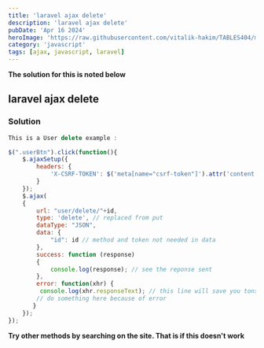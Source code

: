 ```yaml
---
title: 'laravel ajax delete'
description: 'laravel ajax delete'
pubDate: 'Apr 16 2024'
heroImage: 'https://raw.githubusercontent.com/vitalik-hakim/TABLES404/main/error_b/JavaScript.png'
category: 'javascript'
tags: [ajax, javascript, laravel]
---
```


**The solution for this is noted below**

## laravel ajax delete

### Solution

```javascript
This is a User delete example :

$(".userBtn").click(function(){
    $.ajaxSetup({
        headers: {
            'X-CSRF-TOKEN': $('meta[name="csrf-token"]').attr('content')
        }
    });
    $.ajax(
    {
        url: "user/delete/"+id,
        type: 'delete', // replaced from put
        dataType: "JSON",
        data: {
            "id": id // method and token not needed in data
        },
        success: function (response)
        {
            console.log(response); // see the reponse sent
        },
        error: function(xhr) {
         console.log(xhr.responseText); // this line will save you tons of hours while debugging
        // do something here because of error
       }
    });
});
```

**Try other methods by searching on the site. That is if this doesn't work**
